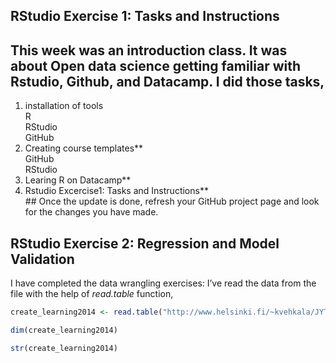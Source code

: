## **RStudio Exercise 1: Tasks and Instructions**

## This week was an introduction class. It was about Open data science getting familiar with Rstudio, Github, and Datacamp. I did those tasks,   
1. installation of tools  
   R  
   RStudio  
   GitHub  
 2. Creating course templates**  
  GitHub  
  RStudio  
3. Learing R on Datacamp**  
4. Rstudio Excercise1: Tasks and Instructions**  
## Once the update is done, refresh your GitHub project page and look for the changes you have made.  



## **RStudio Exercise 2: Regression and Model Validation**

I have completed the data wrangling exercises: I've read the data from the file with the help of *read.table* function, 


```r

create_learning2014 <- read.table("http://www.helsinki.fi/~kvehkala/JYTmooc/JYTOPKYS3-data.txt", sep="\t", header=TRUE)

dim(create_learning2014)

str(create_learning2014)



```







